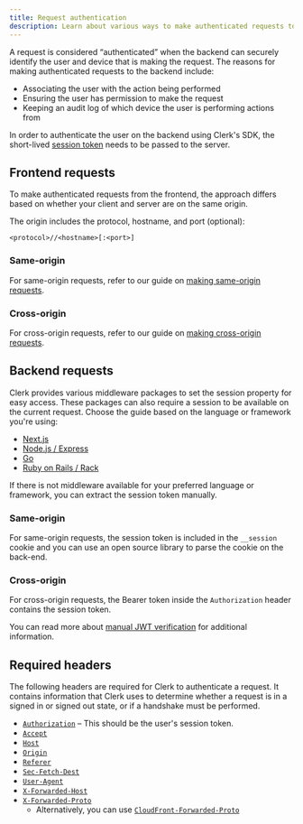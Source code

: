 ```yaml
---
title: Request authentication
description: Learn about various ways to make authenticated requests to the backend when using Clerk SDKs.
---
```


A request is considered “authenticated” when the backend can securely identify the user and device that is making the request. The reasons for making authenticated requests to the backend include:

- Associating the user with the action being performed
- Ensuring the user has permission to make the request
- Keeping an audit log of which device the user is performing actions from

In order to authenticate the user on the backend using Clerk's SDK, the short-lived [session token](/docs/backend-requests/resources/session-tokens) needs to be passed to the server.

## Frontend requests

To make authenticated requests from the frontend, the approach differs based on whether your client and server are on the same origin.

The origin includes the protocol, hostname, and port (optional):

`<protocol>//<hostname>[:<port>]`

### Same-origin

For same-origin requests, refer to our guide on [making same-origin requests](/docs/backend-requests/making/same-origin).

### Cross-origin

For cross-origin requests, refer to our guide on [making cross-origin requests](/docs/backend-requests/making/cross-origin).

## Backend requests

Clerk provides various middleware packages to set the session property for easy access. These packages can also require a session to be available on the current request. Choose the guide based on the language or framework you're using:

- [Next.js](/docs/sdk/nextjs/clerk-middleware)
- [Node.js / Express](/docs/backend-requests/handling/nodejs)
- [Go](/docs/backend-requests/handling/go)
- [Ruby on Rails / Rack](/docs/backend-requests/handling/ruby-rails)

If there is not middleware available for your preferred language or framework, you can extract the session token manually.

### Same-origin

For same-origin requests, the session token is included in the `__session` cookie and you can use an open source library to parse the cookie on the back-end.

### Cross-origin

For cross-origin requests, the Bearer token inside the `Authorization` header contains the session token.

You can read more about [manual JWT verification](/docs/backend-requests/handling/manual-jwt) for additional information.

## Required headers

The following headers are required for Clerk to authenticate a request. It contains information that Clerk uses to determine whether a request is in a signed in or signed out state, or if a handshake must be performed.

- [`Authorization`](https://developer.mozilla.org/en-US/docs/Web/HTTP/Headers/Authorization) – This should be the user's session token.
- [`Accept`](https://developer.mozilla.org/en-US/docs/Web/HTTP/Headers/Accept)
- [`Host`](https://developer.mozilla.org/en-US/docs/Web/HTTP/Headers/Host)
- [`Origin`](https://developer.mozilla.org/en-US/docs/Web/HTTP/Headers/Origin)
- [`Referer`](https://developer.mozilla.org/en-US/docs/Web/HTTP/Headers/Referer)
- [`Sec-Fetch-Dest`](https://developer.mozilla.org/en-US/docs/Web/HTTP/Headers/Sec-Fetch-Dest)
- [`User-Agent`](https://developer.mozilla.org/en-US/docs/Web/HTTP/Headers/User-Agent)
- [`X-Forwarded-Host`](https://developer.mozilla.org/en-US/docs/Web/HTTP/Headers/X-Forwarded-Host)
- [`X-Forwarded-Proto`](https://developer.mozilla.org/en-US/docs/Web/HTTP/Headers/X-Forwarded-Proto)
  - Alternatively, you can use [`CloudFront-Forwarded-Proto`](https://docs.aws.amazon.com/AmazonCloudFront/latest/DeveloperGuide/adding-cloudfront-headers.html#cloudfront-headers-other)
